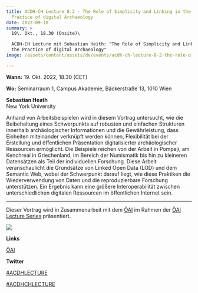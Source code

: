 ```yaml
---
title: ACDH-CH Lecture 8.2 - The Role of Simplicity and Linking in the
  Practice of digital Archaeology
date: 2022-09-18
summary: >
  19\. Okt., 18.30 (Onsite)\

  ACDH-CH Lecture mit Sebastian Heith: "The Role of Simplicity and Linking in
  the Practice of digital Archaeology"
image: /assets/content/assets/de/events/acdh-ch-lecture-8-2-the-role-of-simplicity-and-linking-in-the-practice-of-digital-archaeology/image.jpeg

---
```


**Wann:** 19. Okt. 2022, 18.30 (CET)

**Wo:** Seminarraum 1, Campus Akademie, Bäckerstraße 13, 1010 Wien

**Sebastian Heath**\
New York University

Anhand von Arbeitsbeispielen wird in diesem Vortrag untersucht, wie die Beibehaltung eines Schwerpunkts auf robusten und einfachen Strukturen innerhalb archäologischer Informationen und die Gewährleistung, dass Einheiten miteinander verknüpft werden können, Flexibilität bei der Erstellung und öffentlichen Präsentation digitalisierter archäologischer Ressourcen ermöglicht. Die Beispiele reichen von der Arbeit in Pompeji, am Kenchreai in Griechenland, im Bereich der Numismatik bis hin zu kleineren Datensätzen als Teil der individuellen Forschung. Diese Arbeit veranschaulicht die Grundsätze von Linked Open Data (LOD) und dem Semantic Web, wobei der Schwerpunkt darauf liegt, wie diese Praktiken die Wiederverwendung von Daten und die reproduzierbare Forschung unterstützen. Ein Ergebnis kann eine größere Interoperabilität zwischen unterschiedlichen digitalen Ressourcen im öffentlichen Internet sein.

***

Dieser Vortrag wird in Zusammenarbeit mit dem [ÖAI](https://www.oeaw.ac.at/oeai/home) im Rahmen der [ÖAI Lecture Series](https://www.oeaw.ac.at/oeai/veranstaltungen/veranstaltungsreihen/oeai-lecture-series) präsentiert.

![](/assets/content/assets/de/events/acdh-ch-lecture-8-2-the-role-of-simplicity-and-linking-in-the-practice-of-digital-archaeology/oeai_logo_typ-3.png)

**Links**

[ÖAI](https://www.oeaw.ac.at/oeai/home)

**Twitter**

[#ACDHLECTURE](https://twitter.com/search?q=%23ACDHLecture\&src=typed_query\&f=top)

[#ACDHCHLECTURE](https://twitter.com/search?q=%23ACDHCHLecture\&src=typed_query)
